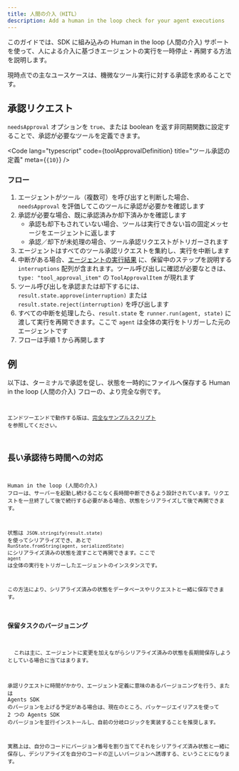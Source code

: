 ```yaml
---
title: 人間の介入（HITL）
description: Add a human in the loop check for your agent executions
---
```



このガイドでは、SDK に組み込みの Human in the loop (人間の介入) サポートを使って、人による介入に基づきエージェントの実行を一時停止・再開する方法を説明します。

現時点での主なユースケースは、機微なツール実行に対する承認を求めることです。

## 承認リクエスト

`needsApproval` オプションを `true`、または boolean を返す非同期関数に設定することで、承認が必要なツールを定義できます。

<Code
  lang="typescript"
  code={toolApprovalDefinition}
  title="ツール承認の定義"
  meta={`{10}`}
/>

### フロー

1. エージェントがツール（複数可）を呼び出すと判断した場合、`needsApproval` を評価してこのツールに承認が必要かを確認します
2. 承認が必要な場合、既に承認済みか却下済みかを確認します
   - 承認も却下もされていない場合、ツールは実行できない旨の固定メッセージをエージェントに返します
   - 承認／却下が未処理の場合、ツール承認リクエストがトリガーされます
3. エージェントはすべてのツール承認リクエストを集約し、実行を中断します
4. 中断がある場合、[エージェントの実行結果](/openai-agents-js/ja/guides/result) に、保留中のステップを説明する `interruptions` 配列が含まれます。ツール呼び出しに確認が必要なときは、`type: "tool_approval_item"` の `ToolApprovalItem` が現れます
5. ツール呼び出しを承認または却下するには、`result.state.approve(interruption)` または `result.state.reject(interruption)` を呼び出します
6. すべての中断を処理したら、`result.state` を `runner.run(agent, state)` に渡して実行を再開できます。ここで `agent` は全体の実行をトリガーした元のエージェントです
7. フローは手順 1 から再開します

## 例

以下は、ターミナルで承認を促し、状態を一時的にファイルへ保存する Human in the loop (人間の介入) フローの、より完全な例です。

<Code
  lang="typescript"
  code={humanInTheLoopExample}
  title="Human in the loop (人間の介入)"
/>

エンドツーエンドで動作する版は、[完全なサンプルスクリプト](https://github.com/openai/openai-agents-js/tree/main/examples/agent-patterns/human-in-the-loop.ts) を参照してください。

## 長い承認待ち時間への対応

Human in the loop (人間の介入) フローは、サーバーを起動し続けることなく長時間中断できるよう設計されています。リクエストを一旦終了して後で続行する必要がある場合、状態をシリアライズして後で再開できます。

状態は `JSON.stringify(result.state)` を使ってシリアライズでき、あとで `RunState.fromString(agent, serializedState)` にシリアライズ済みの状態を渡すことで再開できます。ここで `agent` は全体の実行をトリガーしたエージェントのインスタンスです。

この方法により、シリアライズ済みの状態をデータベースやリクエストと一緒に保存できます。

### 保留タスクのバージョニング

<Aside>
  これは主に、エージェントに変更を加えながらシリアライズ済みの状態を長期間保存しようとしている場合に当てはまります。
</Aside>

承認リクエストに時間がかかり、エージェント定義に意味のあるバージョニングを行う、または Agents SDK のバージョンを上げる予定がある場合は、現在のところ、パッケージエイリアスを使って 2 つの Agents SDK のバージョンを並行インストールし、自前の分岐ロジックを実装することを推奨します。

実務上は、自分のコードにバージョン番号を割り当ててそれをシリアライズ済み状態と一緒に保存し、デシリアライズを自分のコードの正しいバージョンへ誘導する、ということになります。
